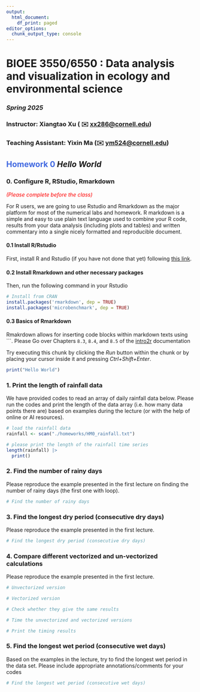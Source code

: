 ```yaml
---
output:
  html_document:
    df_print: paged
editor_options: 
  chunk_output_type: console
---
```


# BIOEE 3550/6550 : **Data analysis and visualization in ecology and environmental science**

### ***Spring 2025***

### Instructor: **Xiangtao Xu** ( ✉️ [xx286\@cornell.edu](mailto:xx286@cornell.edu){.email})

### Teaching Assistant: **Yixin Ma** (✉️ [ym524\@cornell.edu](mailto:ym524@cornell.edu){.email})

## [Homework 0]{style="color:royalblue"} *Hello World*

### 0. Configure R, RStudio, Rmarkdown

[*(Please complete before the class)*]{style="color:red"}

For R users, we are going to use Rstudio and Rmarkdown as the major platform for most of the numerical labs and homework. R markdown is a simple and easy to use plain text language used to combine your R code, results from your data analysis (including plots and tables) and written commentary into a single nicely formatted and reproducible document.

#### 0.1 Install R/Rstudio

First, install R and Rstudio (if you have not done that yet) following [this link](https://posit.co/download/rstudio-desktop/).

#### 0.2 Install Rmarkdown and other necessary packages

Then, run the following command in your Rstudio

```r
# Install from CRAN
install.packages('rmarkdown', dep = TRUE)
install.packages('microbenchmark', dep = TRUE)
```

#### 0.3 Basics of Rmarkdown

Rmakrdown allows for inserting code blocks within markdown texts using \`\`\`. Please Go over Chapters `8.3`, `8.4`, and `8.5` of the [intro2r](https://intro2r.com/get-started-with-r-markdown.html) documentation

Try executing this chunk by clicking the *Run* button within the chunk or by placing your cursor inside it and pressing *Ctrl+Shift+Enter*.

```r
print("Hello World")
```

### 1. Print the length of rainfall data

We have provided codes to read an array of daily rainfall data below. Please run the codes and print the length of the data array (i.e. how many data points there are) based on examples during the lecture (or with the help of online or AI resources).

```r
# load the rainfall data
rainfall <- scan("./homeworks/HM0_rainfall.txt")
```

```r
# please print the length of the rainfall time series
length(rainfall) |> 
  print()
```

### 2. Find the number of rainy days

Please reproduce the example presented in the first lecture on finding the number of rainy days (the first one with loop).

```r
# Find the number of rainy days
```

### 3. Find the longest dry period (consecutive dry days)

Please reproduce the example presented in the first lecture.

```r
# Find the longest dry period (consecutive dry days)
```

### 4. Compare different vectorized and un-vectorized calculations

Please reproduce the example presented in the first lecture.

```r
# Unvectorized version

# Vectorized version

# Check whether they give the same results

```

```r
# Time the unvectorized and vectorized versions

# Print the timing results

```
### 5. Find the longest wet period (consecutive wet days)

Based on the examples in the lecture, try to find the longest wet period in the data set. Please include appropriate annotations/comments for your codes

```r
# Find the longest wet period (consecutive wet days)

```